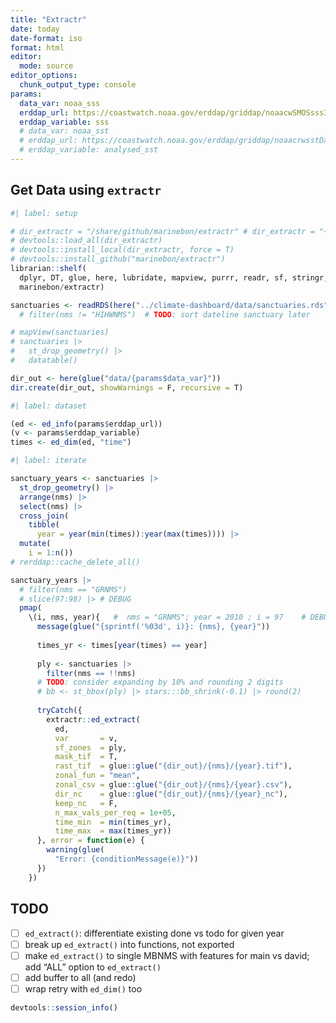 ```yaml
---
title: "Extractr"
date: today
date-format: iso
format: html
editor: 
  mode: source
editor_options: 
  chunk_output_type: console
params:
  data_var: noaa_sss
  erddap_url: https://coastwatch.noaa.gov/erddap/griddap/noaacwSMOSsss3day.html
  erddap_variable: sss
  # data_var: noaa_sst
  # erddap_url: https://coastwatch.noaa.gov/erddap/griddap/noaacrwsstDaily.html
  # erddap_variable: analysed_sst
---
```


## Get Data using `extractr`

```r
#| label: setup

# dir_extractr = "/share/github/marinebon/extractr" # dir_extractr = "~/Github/marinebon/extractr"
# devtools::load_all(dir_extractr)
# devtools::install_local(dir_extractr, force = T)
# devtools::install_github("marinebon/extractr")
librarian::shelf(
  dplyr, DT, glue, here, lubridate, mapview, purrr, readr, sf, stringr, terra,
  marinebon/extractr)

sanctuaries <- readRDS(here("../climate-dashboard/data/sanctuaries.rds")) # |> 
  # filter(nms != "HIHWNMS")  # TODO: sort dateline sanctuary later

# mapView(sanctuaries)
# sanctuaries |>
#   st_drop_geometry() |>
#   datatable()

dir_out <- here(glue("data/{params$data_var}"))
dir.create(dir_out, showWarnings = F, recursive = T)
```

```r
#| label: dataset

(ed <- ed_info(params$erddap_url))
(v <- params$erddap_variable)
times <- ed_dim(ed, "time")
```


```r
#| label: iterate

sanctuary_years <- sanctuaries |> 
  st_drop_geometry() |> 
  arrange(nms) |> 
  select(nms) |> 
  cross_join(
    tibble(
      year = year(min(times)):year(max(times)))) |> 
  mutate(
    i = 1:n())
# rerddap::cache_delete_all()

sanctuary_years |> 
  # filter(nms == "GRNMS")
  # slice(97:98) |> # DEBUG
  pmap(
    \(i, nms, year){   #  nms = "GRNMS"; year = 2010 ; i = 97    # DEBUG
      message(glue("{sprintf('%03d', i)}: {nms}, {year}"))
      
      times_yr <- times[year(times) == year]
      
      ply <- sanctuaries |> 
        filter(nms == !!nms)
      # TODO: consider expanding by 10% and rounding 2 digits
      # bb <- st_bbox(ply) |> stars:::bb_shrink(-0.1) |> round(2)
      
      tryCatch({
        extractr::ed_extract(
          ed, 
          var       = v,
          sf_zones  = ply,
          mask_tif  = T,
          rast_tif  = glue::glue("{dir_out}/{nms}/{year}.tif"),
          zonal_fun = "mean",
          zonal_csv = glue::glue("{dir_out}/{nms}/{year}.csv"),
          dir_nc    = glue::glue("{dir_out}/{nms}/{year}_nc"),
          keep_nc   = F,
          n_max_vals_per_req = 1e+05,
          time_min  = min(times_yr),
          time_max  = max(times_yr))
      }, error = function(e) {
        warning(glue(
          "Error: {conditionMessage(e)}"))
      })
    })
```

## TODO

- [ ] `ed_extract()`: differentiate existing done vs todo for given year
- [ ] break up `ed_extract()` into functions, not exported
- [ ] make `ed_extract()` to single MBNMS with features for main vs david; add "ALL" option to `ed_extract()`
- [ ] add buffer to all (and redo)
- [ ] wrap retry with `ed_dim()` too


```r
devtools::session_info()
```

